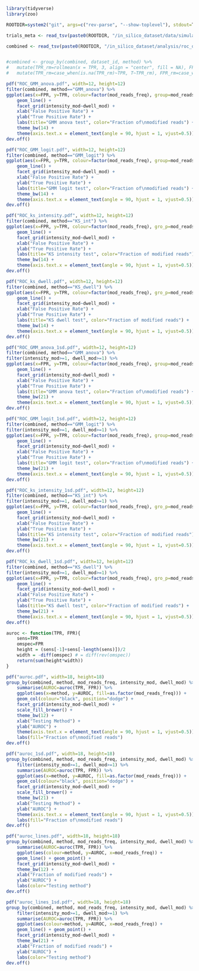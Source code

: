 ```r

library(tidyverse)
library(zoo)

ROOTDIR=system2("git", args=c("rev-parse", "--show-toplevel"), stdout=T)

trials_meta <- read_tsv(paste0(ROOTDIR, "/in_silico_dataset/data/simulated_datasets2/index.tsv"))

combined <- read_tsv(paste0(ROOTDIR, "/in_silico_dataset/analysis/roc_data/all_datasets.txt"), col_names=c("dataset_id", "method", "threshold", "TPR", "FPR")) %>% left_join(., trials_meta)


#combined <- group_by(combined, dataset_id, method) %>% 
#	mutate(TPR_rm=rollmean(x = TPR, 3, align = "center", fill = NA), FPR_rm=rollmean(x = FPR, 3, align = "center", fill = NA)) %>% 
#	mutate(TPR_rm=case_when(is.na(TPR_rm)~TPR, T~TPR_rm), FPR_rm=case_when(is.na(FPR_rm)~FPR, T~FPR_rm))

pdf("ROC_GMM_anova.pdf", width=12, height=12)
filter(combined, method=="GMM_anova") %>%
ggplot(aes(x=FPR, y=TPR, colour=factor(mod_reads_freq), group=mod_reads_freq)) + 
	geom_line() + 
	facet_grid(intensity_mod~dwell_mod) +
	xlab("False Positive Rate") + 
	ylab("True Positive Rate") + 
	labs(title="GMM anova test", color="Fraction of\nmodified reads") +
	theme_bw(14) +
	theme(axis.text.x = element_text(angle = 90, hjust = 1, vjust=0.5))
dev.off()

pdf("ROC_GMM_logit.pdf", width=12, height=12)
filter(combined, method=="GMM_logit") %>%
ggplot(aes(x=FPR, y=TPR, colour=factor(mod_reads_freq), group=mod_reads_freq)) + 
	geom_line() + 
	facet_grid(intensity_mod~dwell_mod) +
	xlab("False Positive Rate") + 
	ylab("True Positive Rate") + 
	labs(title="GMM logit test", color="Fraction of\nmodified reads") +
	theme_bw(14) +
	theme(axis.text.x = element_text(angle = 90, hjust = 1, vjust=0.5))
dev.off()

pdf("ROC_ks_intensity.pdf", width=12, height=12)
filter(combined, method=="KS_int") %>%
ggplot(aes(x=FPR, y=TPR, colour=factor(mod_reads_freq), gro_p=mod_reads_freq)) + 
	geom_line() + 
	facet_grid(intensity_mod~dwell_mod) +
	xlab("False Positive Rate") + 
	ylab("True Positive Rate") + 
	labs(title="KS intensity test", color="Fraction of modified reads") +
	theme_bw(14) + 
	theme(axis.text.x = element_text(angle = 90, hjust = 1, vjust=0.5))
dev.off()

pdf("ROC_ks_dwell.pdf", width=12, height=12)
filter(combined, method=="KS_dwell") %>%
ggplot(aes(x=FPR, y=TPR, colour=factor(mod_reads_freq), gro_p=mod_reads_freq)) + 
	geom_line() + 
	facet_grid(intensity_mod~dwell_mod) +
	xlab("False Positive Rate") + 
	ylab("True Positive Rate") + 
	labs(title="KS dwell test", color="Fraction of modified reads") +
	theme_bw(14) +
	theme(axis.text.x = element_text(angle = 90, hjust = 1, vjust=0.5))
dev.off()

pdf("ROC_GMM_anova_1sd.pdf", width=12, height=12)
filter(combined, method=="GMM_anova") %>%
filter(intensity_mod>=1, dwell_mod>=1) %>%
ggplot(aes(x=FPR, y=TPR, colour=factor(mod_reads_freq), group=mod_reads_freq)) + 
	geom_line() + 
	facet_grid(intensity_mod~dwell_mod) +
	xlab("False Positive Rate") + 
	ylab("True Positive Rate") + 
	labs(title="GMM anova test", color="Fraction of\nmodified reads") +
	theme_bw(21) +
	theme(axis.text.x = element_text(angle = 90, hjust = 1, vjust=0.5))
dev.off()

pdf("ROC_GMM_logit_1sd.pdf", width=12, height=12)
filter(combined, method=="GMM_logit") %>%
filter(intensity_mod>=1, dwell_mod>=1) %>%
ggplot(aes(x=FPR, y=TPR, colour=factor(mod_reads_freq), group=mod_reads_freq)) + 
	geom_line() + 
	facet_grid(intensity_mod~dwell_mod) +
	xlab("False Positive Rate") + 
	ylab("True Positive Rate") + 
	labs(title="GMM logit test", color="Fraction of\nmodified reads") +
	theme_bw(21) +
	theme(axis.text.x = element_text(angle = 90, hjust = 1, vjust=0.5))
dev.off()

pdf("ROC_ks_intensity_1sd.pdf", width=12, height=12)
filter(combined, method=="KS_int") %>%
filter(intensity_mod>=1, dwell_mod>=1) %>%
ggplot(aes(x=FPR, y=TPR, colour=factor(mod_reads_freq), gro_p=mod_reads_freq)) + 
	geom_line() + 
	facet_grid(intensity_mod~dwell_mod) +
	xlab("False Positive Rate") + 
	ylab("True Positive Rate") + 
	labs(title="KS intensity test", color="Fraction of modified reads") +
	theme_bw(21) +
	theme(axis.text.x = element_text(angle = 90, hjust = 1, vjust=0.5))
dev.off()

pdf("ROC_ks_dwell_1sd.pdf", width=12, height=12)
filter(combined, method=="KS_dwell") %>%
filter(intensity_mod>=1, dwell_mod>=1) %>%
ggplot(aes(x=FPR, y=TPR, colour=factor(mod_reads_freq), gro_p=mod_reads_freq)) + 
	geom_line() + 
	facet_grid(intensity_mod~dwell_mod) +
	xlab("False Positive Rate") + 
	ylab("True Positive Rate") + 
	labs(title="KS dwell test", color="Fraction of modified reads") +
	theme_bw(21) +
	theme(axis.text.x = element_text(angle = 90, hjust = 1, vjust=0.5))
dev.off()

```

```r
auroc <- function(TPR, FPR){
	sens=TPR
	omspec=FPR
	height = (sens[-1]+sens[-length(sens)])/2
	width = -diff(omspec) # = diff(rev(omspec))
	return(sum(height*width))
}

pdf("auroc.pdf", width=18, height=18)
group_by(combined, method, mod_reads_freq, intensity_mod, dwell_mod) %>% 
	summarise(AUROC=auroc(TPR, FPR)) %>% 
	ggplot(aes(x=method, y=AUROC, fill=as.factor(mod_reads_freq))) + 
	geom_col(colour="black", position="dodge") + 
	facet_grid(intensity_mod~dwell_mod) +
	scale_fill_brewer() +
	theme_bw(12) +
	xlab("Testing Method") +
	ylab("AUROC") +
	theme(axis.text.x = element_text(angle = 90, hjust = 1, vjust=0.5)) +
	labs(fill="Fraction of\nmodified reads")
dev.off()

pdf("auroc_1sd.pdf", width=18, height=18)
group_by(combined, method, mod_reads_freq, intensity_mod, dwell_mod) %>% 
	filter(intensity_mod>=1, dwell_mod>=1) %>%
	summarise(AUROC=auroc(TPR, FPR)) %>% 
	ggplot(aes(x=method, y=AUROC, fill=as.factor(mod_reads_freq))) + 
	geom_col(colour="black", position="dodge") + 
	facet_grid(intensity_mod~dwell_mod) +
	scale_fill_brewer() +
	theme_bw(21) +
	xlab("Testing Method") +
	ylab("AUROC") +
	theme(axis.text.x = element_text(angle = 90, hjust = 1, vjust=0.5)) +
	labs(fill="Fraction of\nmodified reads")
dev.off()

pdf("auroc_lines.pdf", width=18, height=18)
group_by(combined, method, mod_reads_freq, intensity_mod, dwell_mod) %>% 
	summarise(AUROC=auroc(TPR, FPR)) %>% 
	ggplot(aes(colour=method, y=AUROC, x=mod_reads_freq)) + 
	geom_line() + geom_point() +
	facet_grid(intensity_mod~dwell_mod) +
	theme_bw(12) +
	xlab("Fraction of modified reads") +
	ylab("AUROC") +
	labs(color="Testing method")
dev.off()

pdf("auroc_lines_1sd.pdf", width=18, height=18)
group_by(combined, method, mod_reads_freq, intensity_mod, dwell_mod) %>% 
	filter(intensity_mod>=1, dwell_mod>=1) %>%
	summarise(AUROC=auroc(TPR, FPR)) %>% 
	ggplot(aes(colour=method, y=AUROC, x=mod_reads_freq)) + 
	geom_line() + geom_point() +
	facet_grid(intensity_mod~dwell_mod) +
	theme_bw(21) +
	xlab("Fraction of modified reads") +
	ylab("AUROC") +
	labs(color="Testing method")
dev.off()


```
